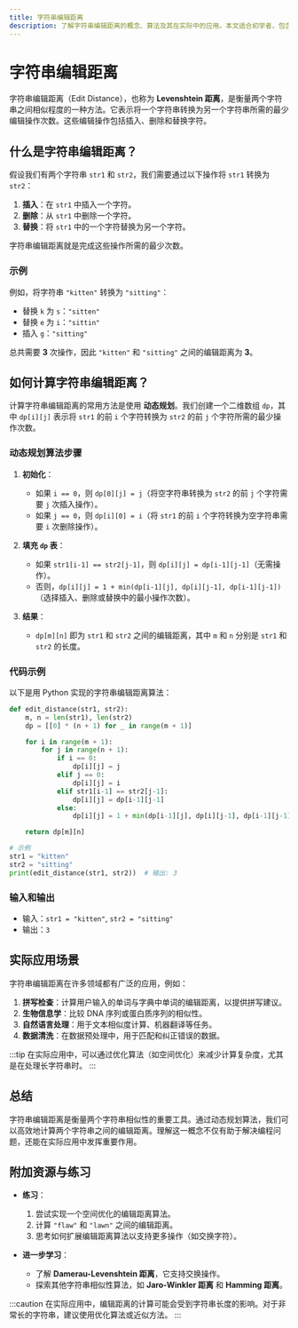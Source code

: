 ```yaml
---
title: 字符串编辑距离
description: 了解字符串编辑距离的概念、算法及其在实际中的应用。本文适合初学者，包含清晰的解释、代码示例和实际案例。
---
```


# 字符串编辑距离

字符串编辑距离（Edit Distance），也称为 **Levenshtein 距离**，是衡量两个字符串之间相似程度的一种方法。它表示将一个字符串转换为另一个字符串所需的最少编辑操作次数。这些编辑操作包括插入、删除和替换字符。

## 什么是字符串编辑距离？

假设我们有两个字符串 `str1` 和 `str2`，我们需要通过以下操作将 `str1` 转换为 `str2`：

1. **插入**：在 `str1` 中插入一个字符。
2. **删除**：从 `str1` 中删除一个字符。
3. **替换**：将 `str1` 中的一个字符替换为另一个字符。

字符串编辑距离就是完成这些操作所需的最少次数。

### 示例

例如，将字符串 `"kitten"` 转换为 `"sitting"`：

- 替换 `k` 为 `s`：`"sitten"`
- 替换 `e` 为 `i`：`"sittin"`
- 插入 `g`：`"sitting"`

总共需要 **3** 次操作，因此 `"kitten"` 和 `"sitting"` 之间的编辑距离为 **3**。

## 如何计算字符串编辑距离？

计算字符串编辑距离的常用方法是使用 **动态规划**。我们创建一个二维数组 `dp`，其中 `dp[i][j]` 表示将 `str1` 的前 `i` 个字符转换为 `str2` 的前 `j` 个字符所需的最少操作次数。

### 动态规划算法步骤

1. **初始化**：
   - 如果 `i == 0`，则 `dp[0][j] = j`（将空字符串转换为 `str2` 的前 `j` 个字符需要 `j` 次插入操作）。
   - 如果 `j == 0`，则 `dp[i][0] = i`（将 `str1` 的前 `i` 个字符转换为空字符串需要 `i` 次删除操作）。

2. **填充 `dp` 表**：
   - 如果 `str1[i-1] == str2[j-1]`，则 `dp[i][j] = dp[i-1][j-1]`（无需操作）。
   - 否则，`dp[i][j] = 1 + min(dp[i-1][j], dp[i][j-1], dp[i-1][j-1])`（选择插入、删除或替换中的最小操作次数）。

3. **结果**：
   - `dp[m][n]` 即为 `str1` 和 `str2` 之间的编辑距离，其中 `m` 和 `n` 分别是 `str1` 和 `str2` 的长度。

### 代码示例

以下是用 Python 实现的字符串编辑距离算法：

```python
def edit_distance(str1, str2):
    m, n = len(str1), len(str2)
    dp = [[0] * (n + 1) for _ in range(m + 1)]

    for i in range(m + 1):
        for j in range(n + 1):
            if i == 0:
                dp[i][j] = j
            elif j == 0:
                dp[i][j] = i
            elif str1[i-1] == str2[j-1]:
                dp[i][j] = dp[i-1][j-1]
            else:
                dp[i][j] = 1 + min(dp[i-1][j], dp[i][j-1], dp[i-1][j-1])

    return dp[m][n]

# 示例
str1 = "kitten"
str2 = "sitting"
print(edit_distance(str1, str2))  # 输出: 3
```

### 输入和输出

- 输入：`str1 = "kitten"`, `str2 = "sitting"`
- 输出：`3`

## 实际应用场景

字符串编辑距离在许多领域都有广泛的应用，例如：

1. **拼写检查**：计算用户输入的单词与字典中单词的编辑距离，以提供拼写建议。
2. **生物信息学**：比较 DNA 序列或蛋白质序列的相似性。
3. **自然语言处理**：用于文本相似度计算、机器翻译等任务。
4. **数据清洗**：在数据预处理中，用于匹配和纠正错误的数据。

:::tip
在实际应用中，可以通过优化算法（如空间优化）来减少计算复杂度，尤其是在处理长字符串时。
:::

## 总结

字符串编辑距离是衡量两个字符串相似性的重要工具。通过动态规划算法，我们可以高效地计算两个字符串之间的编辑距离。理解这一概念不仅有助于解决编程问题，还能在实际应用中发挥重要作用。

## 附加资源与练习

- **练习**：
  1. 尝试实现一个空间优化的编辑距离算法。
  2. 计算 `"flaw"` 和 `"lawn"` 之间的编辑距离。
  3. 思考如何扩展编辑距离算法以支持更多操作（如交换字符）。

- **进一步学习**：
  - 了解 **Damerau-Levenshtein 距离**，它支持交换操作。
  - 探索其他字符串相似性算法，如 **Jaro-Winkler 距离** 和 **Hamming 距离**。

:::caution
在实际应用中，编辑距离的计算可能会受到字符串长度的影响。对于非常长的字符串，建议使用优化算法或近似方法。
:::
